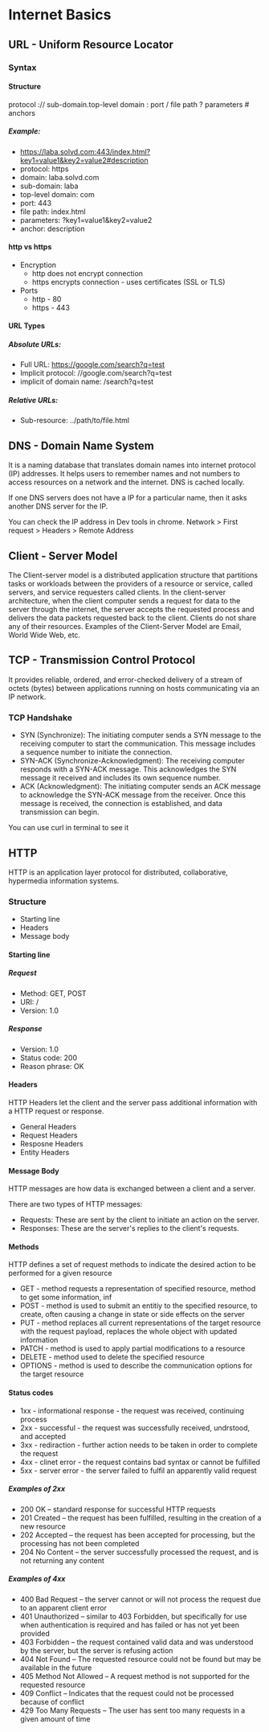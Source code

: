 # Internet Basics

## URL - Uniform Resource Locator

### Syntax

#### Structure

protocol :// sub-domain.top-level domain : port / file path ? parameters # anchors

##### Example:

- https://laba.solvd.com:443/index.html?key1=value1&key2=value2#description
- protocol: https
- domain: laba.solvd.com
- sub-domain: laba
- top-level domain: com
- port: 443
- file path: index.html
- parameters: ?key1=value1&key2=value2
- anchor: description

#### http vs https

- Encryption
  - http does not encrypt connection
  - https encrypts connection - uses certificates (SSL or TLS)
- Ports
  - http - 80
  - https - 443

#### URL Types

##### Absolute URLs:

- Full URL: https://google.com/search?q=test
- Implicit protocol: //google.com/search?q=test
- implicit of domain name: /search?q=test

##### Relative URLs:

- Sub-resource: ../path/to/file.html

## DNS - Domain Name System

It is a naming database that translates domain names into internet protocol (IP) addresses. It helps users to remember names and not numbers to access resources on a network and the internet. DNS is cached locally.

If one DNS servers does not have a IP for a particular name, then it asks another DNS server for the IP.

You can check the IP address in Dev tools in chrome. Network > First request > Headers > Remote Address

## Client - Server Model

The Client-server model is a distributed application structure that partitions tasks or workloads between the providers of a resource or service, called servers, and service requesters called clients. In the client-server architecture, when the client computer sends a request for data to the server through the internet, the server accepts the requested process and delivers the data packets requested back to the client. Clients do not share any of their resources. Examples of the Client-Server Model are Email, World Wide Web, etc.

## TCP - Transmission Control Protocol

It provides reliable, ordered, and error-checked delivery of a stream of octets (bytes) between applications running on hosts communicating via an IP network.

### TCP Handshake

- SYN (Synchronize): The initiating computer sends a SYN message to the receiving computer to start the communication. This message includes a sequence number to initiate the connection.
- SYN-ACK (Synchronize-Acknowledgment): The receiving computer responds with a SYN-ACK message. This acknowledges the SYN message it received and includes its own sequence number.
- ACK (Acknowledgment): The initiating computer sends an ACK message to acknowledge the SYN-ACK message from the receiver. Once this message is received, the connection is established, and data transmission can begin.

You can use curl in terminal to see it

## HTTP

HTTP is an application layer protocol for distributed, collaborative, hypermedia information systems.

### Structure

- Starting line
- Headers
- Message body

#### Starting line

##### Request

- Method: GET, POST
- URI: /
- Version: 1.0

##### Response

- Version: 1.0
- Status code: 200
- Reason phrase: OK

#### Headers

HTTP Headers let the client and the server pass additional information with a HTTP request or response.

- General Headers
- Request Headers
- Resposne Headers
- Entity Headers

#### Message Body

HTTP messages are how data is exchanged between a client and a server.

There are two types of HTTP messages:

- Requests: These are sent by the client to initiate an action on the server.
- Responses: These are the server's replies to the client's requests.

#### Methods

HTTP defines a set of request methods to indicate the desired action to be performed for a given resource

- GET - method requests a representation of specified resource, method to get some information, inf
- POST - method is used to submit an entitiy to the specified resource, to create, often causing a change in state or side effects on the server
- PUT - method replaces all current representations of the target resource with the request payload, replaces the whole object with updated information
- PATCH - method is used to apply partial modifications to a resource
- DELETE - method used to delete the specified resource
- OPTIONS - method is used to describe the communication options for the target resource

#### Status codes

- 1xx - informational response - the request was received, continuing process
- 2xx - successful - the request was successfully received, undrstood, and accepted
- 3xx - rediraction - further action needs to be taken in order to complete the request
- 4xx - clinet error - the request contains bad syntax or cannot be fulfilled
- 5xx - server error - the server failed to fulfil an apparently valid request

##### Examples of 2xx

- 200 OK – standard response for successful HTTP requests
- 201 Created – the request has been fulfilled, resulting in the creation of a new resource
- 202 Accepted – the request has been accepted for processing, but the processing has not been completed
- 204 No Content – the server successfully processed the request, and is not returning any content

##### Examples of 4xx

- 400 Bad Request – the server cannot or will not process the request due to an apparent client error
- 401 Unauthorized – similar to 403 Forbidden, but specifically for use when authentication is required and has failed or has not yet been provided
- 403 Forbidden – the request contained valid data and was understood by the server, but the server is refusing action
- 404 Not Found – The requested resource could not be found but may be available in the future
- 405 Method Not Allowed – A request method is not supported for the requested resource
- 409 Conflict – Indicates that the request could not be processed because of conflict
- 429 Too Many Requests – The user has sent too many requests in a given amount of time

